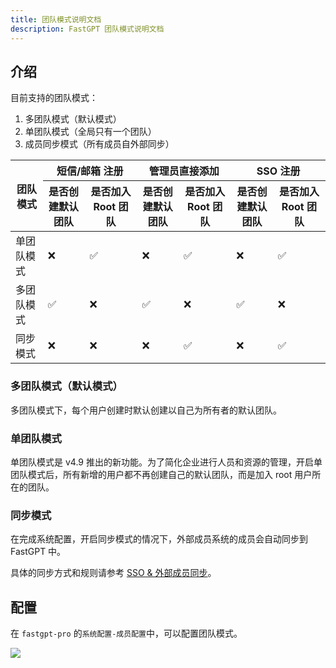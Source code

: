 ```yaml
---
title: 团队模式说明文档
description: FastGPT 团队模式说明文档
---
```


## 介绍

目前支持的团队模式：

1. 多团队模式（默认模式）
2. 单团队模式（全局只有一个团队）
3. 成员同步模式（所有成员自外部同步）

<table className="table-hover table-striped-columns" style={{ textAlign: 'center' }}>
  <thead>
    <tr>
      <th rowSpan="2" className="text-center">团队模式</th>
      <th colSpan="2" className="text-center">短信/邮箱 注册</th>
      <th colSpan="2" className="text-center">管理员直接添加</th>
      <th colSpan="2" className="text-center">SSO 注册</th>
    </tr>
    <tr>
      <th className="text-center">是否创建默认团队</th>
      <th className="text-center">是否加入 Root 团队</th>
      <th className="text-center">是否创建默认团队</th>
      <th className="text-center">是否加入 Root 团队</th>
      <th className="text-center">是否创建默认团队</th>
      <th className="text-center">是否加入 Root 团队</th>
    </tr>
  </thead>
  <tbody >
    <tr>
      <td className="text-center">单团队模式</td>
      <td className="text-center">❌</td>
      <td className="text-center">✅</td>
      <td className="text-center">❌</td>
      <td className="text-center">✅</td>
      <td className="text-center">❌</td>
      <td className="text-center">✅</td>
    </tr>
    <tr>
      <td className="text-center">多团队模式</td>
      <td className="text-center">✅</td>
      <td className="text-center">❌</td>
      <td className="text-center">✅</td>
      <td className="text-center">❌</td>
      <td className="text-center">✅</td>
      <td className="text-center">❌</td>
    </tr>
    <tr>
      <td className="text-center">同步模式</td>
      <td className="text-center">❌</td>
      <td className="text-center">❌</td>
      <td className="text-center">❌</td>
      <td className="text-center">✅</td>
      <td className="text-center">❌</td>
      <td className="text-center">✅</td>
    </tr>
  </tbody>
</table>

### 多团队模式（默认模式）

多团队模式下，每个用户创建时默认创建以自己为所有者的默认团队。

### 单团队模式

单团队模式是 v4.9 推出的新功能。为了简化企业进行人员和资源的管理，开启单团队模式后，所有新增的用户都不再创建自己的默认团队，而是加入 root 用户所在的团队。

### 同步模式

在完成系统配置，开启同步模式的情况下，外部成员系统的成员会自动同步到 FastGPT 中。

具体的同步方式和规则请参考 [SSO & 外部成员同步](/docs/guide/admin/sso.md)。


## 配置

在 `fastgpt-pro` 的`系统配置-成员配置`中，可以配置团队模式。

![](/imgs/teammode.png)
